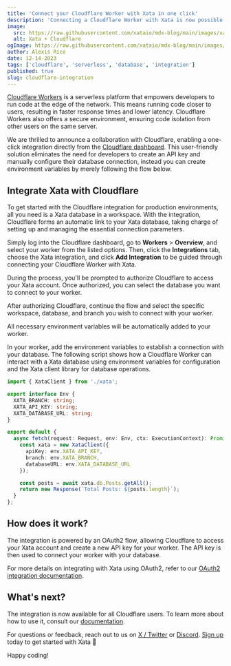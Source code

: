 ```yaml
---
title: 'Connect your Cloudflare Worker with Xata in one click'
description: 'Connecting a Cloudflare Worker with Xata is now possible from the Cloudflare dashboard.'
image:
  src: https://raw.githubusercontent.com/xataio/mdx-blog/main/images/xata-cloudflare.png
  alt: Xata + Cloudflare
ogImage: https://raw.githubusercontent.com/xataio/mdx-blog/main/images/xata-cloudflare.png
author: Alexis Rico
date: 12-14-2023
tags: ['cloudflare', 'serverless', 'database', 'integration']
published: true
slug: cloudflare-integration
---
```


[Cloudflare Workers](https://developers.cloudflare.com/workers/) is a serverless platform that empowers developers to run code at the edge of the network. This means running code closer to users, resulting in faster response times and lower latency. Cloudflare Workers also offers a secure environment, ensuring code isolation from other users on the same server.

We are thrilled to announce a collaboration with Cloudflare, enabling a one-click integration directly from the [Cloudflare dashboard](https://dash.cloudflare.com/login). This user-friendly solution eliminates the need for developers to create an API key and manually configure their database connection, instead you can create environment variables by merely following the flow below.

## Integrate Xata with Cloudflare

To get started with the Cloudflare integration for production environments, all you need is a Xata database in a workspace. With the integration, Cloudflare forms an automatic link to your Xata database, taking charge of setting up and managing the essential connection parameters.

<ArticleImage
  src="https://raw.githubusercontent.com/xataio/mdx-blog/main/images/cloudflare-integration-dashboard.png"
  width="699"
  height="407"
  alt="Cloudflare Integration Image"
  caption="Cloudflare dashboard with the Xata integration"
  position="center"
/>

Simply log into the Cloudflare dashboard, go to **Workers** > **Overview**, and select your worker from the listed options. Then, click the **Integrations** tab, choose the Xata integration, and click **Add Integration** to be guided through connecting your Cloudflare Worker with Xata.

<ArticleImage
  src="https://raw.githubusercontent.com/xataio/mdx-blog/main/images/cloudflare-integration-setup.png"
  width="684"
  height="837"
  alt="Cloudflare Integration Image"
  caption="Wizard to connect your Cloudflare Worker with Xata"
  position="center"
/>

During the process, you'll be prompted to authorize Cloudflare to access your Xata account. Once authorized, you can select the database you want to connect to your worker.

<ArticleImage
  src="https://raw.githubusercontent.com/xataio/mdx-blog/main/images/cloudflare-integration-authorization.png"
  width="464"
  height="490"
  alt="Cloudflare Integration Image"
  caption="Page to authorize Cloudflare to access your Xata account"
  position="center"
/>

After authorizing Cloudflare, continue the flow and select the specific workspace, database, and branch you wish to connect with your worker.

<ArticleImage
  src="https://raw.githubusercontent.com/xataio/mdx-blog/main/images/cloudflare-integration-selection.png"
  width="648"
  height="674"
  alt="Cloudflare Integration Image"
  caption="Page to select the database you want to connect to your worker"
  position="center"
/>

All necessary environment variables will be automatically added to your worker.

<ArticleImage
  src="https://raw.githubusercontent.com/xataio/mdx-blog/main/images/cloudflare-integration-secrets.png"
  width="641"
  height="297"
  alt="Cloudflare Integration Image"
  caption="List of environment variables added to your worker"
  position="center"
/>

In your worker, add the environment variables to establish a connection with your database. The following script shows how a Cloudflare Worker can interact with a Xata database using environment variables for configuration and the Xata client library for database operations.

```ts
import { XataClient } from './xata';

export interface Env {
  XATA_BRANCH: string;
  XATA_API_KEY: string;
  XATA_DATABASE_URL: string;
}

export default {
  async fetch(request: Request, env: Env, ctx: ExecutionContext): Promise<Response> {
    const xata = new XataClient({
      apiKey: env.XATA_API_KEY,
      branch: env.XATA_BRANCH,
      databaseURL: env.XATA_DATABASE_URL
    });

    const posts = await xata.db.Posts.getAll();
    return new Response(`Total Posts: ${posts.length}`);
  }
};
```

## How does it work?

The integration is powered by an OAuth2 flow, allowing Cloudflare to access your Xata account and create a new API key for your worker. The API key is then used to connect your worker with your database.

For more details on integrating with Xata using OAuth2, refer to our [OAuth2 integration documentation](/docs/integrations/oauth).

## What's next?

The integration is now available for all Cloudflare users. To learn more about how to use it, consult our [documentation](/docs/integrations/cloudflare).

For questions or feedback, reach out to us on [X / Twitter](https://twitter.com/xata) or [Discord](https://xata.io/discord). [Sign up](https://app.xata.io/signin?mode=signup) today to get started with Xata 🚀

Happy coding!
